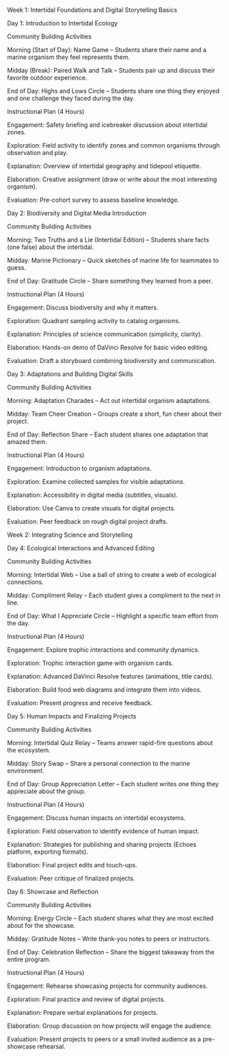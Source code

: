Week 1: Intertidal Foundations and Digital Storytelling Basics

Day 1: Introduction to Intertidal Ecology

Community Building Activities

Morning (Start of Day): Name Game – Students share their name and a marine organism they feel represents them.

Midday (Break): Paired Walk and Talk – Students pair up and discuss their favorite outdoor experience.

End of Day: Highs and Lows Circle – Students share one thing they enjoyed and one challenge they faced during the day.

Instructional Plan (4 Hours)

Engagement: Safety briefing and icebreaker discussion about intertidal zones.

Exploration: Field activity to identify zones and common organisms through observation and play.

Explanation: Overview of intertidal geography and tidepool etiquette.

Elaboration: Creative assignment (draw or write about the most interesting organism).

Evaluation: Pre-cohort survey to assess baseline knowledge.



Day 2: Biodiversity and Digital Media Introduction

Community Building Activities

Morning: Two Truths and a Lie (Intertidal Edition) – Students share facts (one false) about the intertidal.

Midday: Marine Pictionary – Quick sketches of marine life for teammates to guess.

End of Day: Gratitude Circle – Share something they learned from a peer.

Instructional Plan (4 Hours)

Engagement: Discuss biodiversity and why it matters.

Exploration: Quadrant sampling activity to catalog organisms.

Explanation: Principles of science communication (simplicity, clarity).

Elaboration: Hands-on demo of DaVinci Resolve for basic video editing.

Evaluation: Draft a storyboard combining biodiversity and communication.



Day 3: Adaptations and Building Digital Skills

Community Building Activities

Morning: Adaptation Charades – Act out intertidal organism adaptations.

Midday: Team Cheer Creation – Groups create a short, fun cheer about their project.

End of Day: Reflection Share – Each student shares one adaptation that amazed them.

Instructional Plan (4 Hours)

Engagement: Introduction to organism adaptations.

Exploration: Examine collected samples for visible adaptations.

Explanation: Accessibility in digital media (subtitles, visuals).

Elaboration: Use Canva to create visuals for digital projects.

Evaluation: Peer feedback on rough digital project drafts.



Week 2: Integrating Science and Storytelling

Day 4: Ecological Interactions and Advanced Editing

Community Building Activities

Morning: Intertidal Web – Use a ball of string to create a web of ecological connections.

Midday: Compliment Relay – Each student gives a compliment to the next in line.

End of Day: What I Appreciate Circle – Highlight a specific team effort from the day.

Instructional Plan (4 Hours)

Engagement: Explore trophic interactions and community dynamics.

Exploration: Trophic interaction game with organism cards.

Explanation: Advanced DaVinci Resolve features (animations, title cards).

Elaboration: Build food web diagrams and integrate them into videos.

Evaluation: Present progress and receive feedback.



Day 5: Human Impacts and Finalizing Projects

Community Building Activities

Morning: Intertidal Quiz Relay – Teams answer rapid-fire questions about the ecosystem.

Midday: Story Swap – Share a personal connection to the marine environment.

End of Day: Group Appreciation Letter – Each student writes one thing they appreciate about the group.

Instructional Plan (4 Hours)

Engagement: Discuss human impacts on intertidal ecosystems.

Exploration: Field observation to identify evidence of human impact.

Explanation: Strategies for publishing and sharing projects (Echoes platform, exporting formats).

Elaboration: Final project edits and touch-ups.

Evaluation: Peer critique of finalized projects.



Day 6: Showcase and Reflection

Community Building Activities

Morning: Energy Circle – Each student shares what they are most excited about for the showcase.

Midday: Gratitude Notes – Write thank-you notes to peers or instructors.

End of Day: Celebration Reflection – Share the biggest takeaway from the entire program.

Instructional Plan (4 Hours)

Engagement: Rehearse showcasing projects for community audiences.

Exploration: Final practice and review of digital projects.

Explanation: Prepare verbal explanations for projects.

Elaboration: Group discussion on how projects will engage the audience.

Evaluation: Present projects to peers or a small invited audience as a pre-showcase rehearsal.



